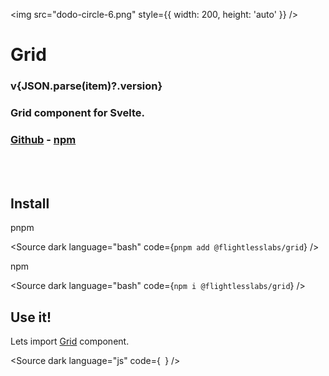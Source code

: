 
<main style={{ textAlign: 'center' }}>

<img src="dodo-circle-6.png" style={{ width: 200, height: 'auto' }} />

# Grid

<h3 style={{ fontWeight: 500 }}>v{JSON.parse(item)?.version}</h3>

<h3 style={{ fontWeight: 400 }}>Grid component for Svelte.</h3>

### [Github](https://github.com/flightlesslabs/grid) - [npm](https://www.npmjs.com/package/@flightlesslabs/grid)

</main>

<br />
<br />

## Install

pnpm

<Source
  dark
  language="bash"
  code={`
pnpm add @flightlesslabs/grid
`}
/>

npm

<Source
  dark
  language="bash"
  code={`
npm i @flightlesslabs/grid
`}
/>

## Use it!

Lets import [Grid](?path=/docs/grid--docs) component.

<Source
  dark
  language="js"
  code={`
`}
/>
